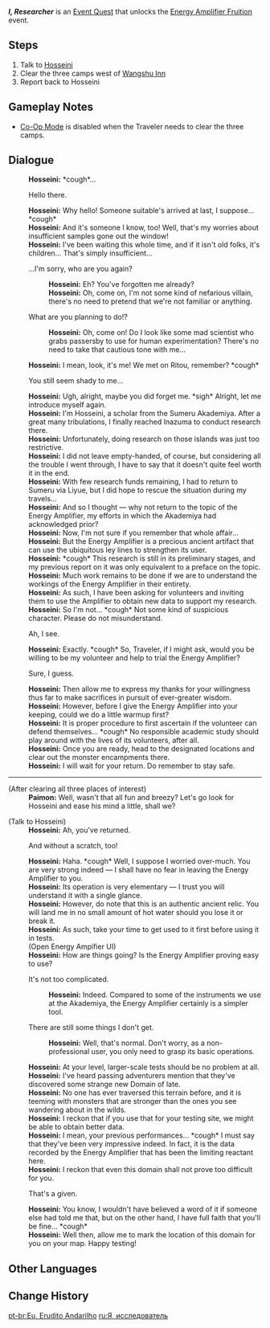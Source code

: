 {{Quest Infobox
|id            = 72670
|image         = <!-- Event Quest I Researcher.png -->
|type          = World
|region        = Liyue
|area          = Bishui Plain
|subarea       = Dihua Marsh
|event_name    = Energy Amplifier Fruition
|requirement   = Reach [[Adventure Rank]] 20
|startLocation = [[Dihua Marsh]], [[Liyue]]
|rewards       = Hero's Wit*2;Adventurer's Experience*4;Mora*20,000
|otherRewards  = 
* Unlocks the [[Energy Amplifier/2021-12-24|Energy Amplifier Fruition]] event.
|characters    = Hosseini; Paimon; Traveler
}}
'''''I, Researcher''''' is an [[Event Quest]] that unlocks the [[Energy Amplifier/2021-12-24|Energy Amplifier Fruition]] event.

==Steps==
# Talk to [[Hosseini]]
# Clear the three camps west of [[Wangshu Inn]]
# Report back to Hosseini

==Gameplay Notes==
* [[Co-Op Mode]] is disabled when the Traveler needs to clear the three camps.

==Dialogue==
{{Quest Description|You meet [[Hosseini]] once more as the researcher makes his way back to Sumeru from Inazuma...}}
{{Dialogue Start}}
:'''Hosseini:''' *cough*...
:{{DIcon}} Hello there.
:'''Hosseini:''' Why hello! Someone suitable's arrived at last, I suppose... *cough*
:'''Hosseini:''' And it's someone I know, too! Well, that's my worries about insufficient samples gone out the window!
:'''Hosseini:''' I've been waiting this whole time, and if it isn't old folks, it's children... That's simply insufficient...
:{{DIcon}} ...I'm sorry, who are you again?
::'''Hosseini:''' Eh? You've forgotten me already?
::'''Hosseini:''' Oh, come on, I'm not some kind of nefarious villain, there's no need to pretend that we're not familiar or anything.
:{{DIcon}} What are you planning to do!?
:: '''Hosseini:''' Oh, come on! Do I look like some mad scientist who grabs passersby to use for human experimentation? There's no need to take that cautious tone with me...
:'''Hosseini:''' I mean, look, it's me! We met on Ritou, remember? *cough*
:{{DIcon}} You still seem shady to me...
:'''Hosseini:''' Ugh, alright, maybe you did forget me. *sigh* Alright, let me introduce myself again.
:'''Hosseini:''' I'm Hosseini, a scholar from the Sumeru Akademiya. After a great many tribulations, I finally reached Inazuma to conduct research there.
:'''Hosseini:''' Unfortunately, doing research on those islands was just too restrictive.
:'''Hosseini:''' I did not leave empty-handed, of course, but considering all the trouble I went through, I have to say that it doesn't quite feel worth it in the end.
:'''Hosseini:''' With few research funds remaining, I had to return to Sumeru via Liyue, but I did hope to rescue the situation during my travels...
:'''Hosseini:''' And so I thought &mdash; why not return to the topic of the Energy Amplifier, my efforts in which the Akademiya had acknowledged prior?
:'''Hosseini:''' Now, I'm not sure if you remember that whole affair...
:'''Hosseini:''' But the Energy Amplifier is a precious ancient artifact that can use the ubiquitous ley lines to strengthen its user.
:'''Hosseini:''' *cough* This research is still in its preliminary stages, and my previous report on it was only equivalent to a preface on the topic.
:'''Hosseini:''' Much work remains to be done if we are to understand the workings of the Energy Amplifier in their entirety.
:'''Hosseini:''' As such, I have been asking for volunteers and inviting them to use the Amplifier to obtain new data to support my research.
:'''Hosseini:''' So I'm not... *cough* Not some kind of suspicious character. Please do not misunderstand.
:{{DIcon}} Ah, I see.
:'''Hosseini:''' Exactly. *cough* So, Traveler, if I might ask, would you be willing to be my volunteer and help to trial the Energy Amplifier?
:{{DIcon}} Sure, I guess.
:'''Hosseini:''' Then allow me to express my thanks for your willingness thus far to make sacrifices in pursuit of ever-greater wisdom.
:'''Hosseini:''' However, before I give the Energy Amplifier into your keeping, could we do a little warmup first?
:'''Hosseini:''' It is proper procedure to first ascertain if the volunteer can defend themselves... *cough* No responsible academic study should play around with the lives of its volunteers, after all.
:'''Hosseini:''' Once you are ready, head to the designated locations and clear out the monster encampments there.
:'''Hosseini:''' I will wait for your return. Do remember to stay safe.
----
;(After clearing all three places of interest)
:'''Paimon:''' Well, wasn't that all fun and breezy? Let's go look for Hosseini and ease his mind a little, shall we?

;(Talk to Hosseini)
:'''Hosseini:''' Ah, you've returned.
:{{DIcon}} And without a scratch, too!
:'''Hosseini:''' Haha. *cough* Well, I suppose I worried over-much. You are very strong indeed &mdash; I shall have no fear in leaving the Energy Amplifier to you.
:'''Hosseini:''' Its operation is very elementary &mdash; I trust you will understand it with a single glance.
:'''Hosseini:''' However, do note that this is an authentic ancient relic. You will land me in no small amount of hot water should you lose it or break it.
:'''Hosseini:''' As such, take your time to get used to it first before using it in tests.
:(Open Energy Ampifier UI)
:'''Hosseini:''' How are things going? Is the Energy Amplifier proving easy to use?
:{{DIcon}} It's not too complicated.
::'''Hosseini:''' Indeed. Compared to some of the instruments we use at the Akademiya, the Energy Amplifier certainly is a simpler tool.
:{{DIcon}} There are still some things I don't get.
::'''Hosseini:''' Well, that's normal. Don't worry, as a non-professional user, you only need to grasp its basic operations.
:'''Hosseini:''' At your level, larger-scale tests should be no problem at all.
:'''Hosseini:''' I've heard passing adventurers mention that they've discovered some strange new Domain of late.
:'''Hosseini:''' No one has ever traversed this terrain before, and it is teeming with monsters that are stronger than the ones you see wandering about in the wilds.
:'''Hosseini:''' I reckon that if you use that for your testing site, we might be able to obtain better data.
:'''Hosseini:''' I mean, your previous performances... *cough* I must say that they've been very impressive indeed. In fact, it is the data recorded by the Energy Amplifier that has been the limiting reactant here.
:'''Hosseini:''' I reckon that even this domain shall not prove too difficult for you.
:{{DIcon}} That's a given.
:'''Hosseini:''' You know, I wouldn't have believed a word of it if someone else had told me that, but on the other hand, I have full faith that you'll be fine... *cough*
:'''Hosseini:''' Well then, allow me to mark the location of this domain for you on your map. Happy testing!
{{Dialogue End}}

==Other Languages==
{{Other Languages
|en      = I, Researcher
|zhs     = 我，游学者
|zhs_rm  = Wǒ, Yóuxuězhě
|zht     = 我，遊學者
|zht_rm  = Wǒ, Yóuxuězhě
|zh_tl   = I, Wandering Scholar
|ja      = 我、遊学者
|ja_rm   = Ware, Yuugakusha
|ja_tl   = I, Wandering Scholar
|ko      = 나, 떠돌이 학자
|ko_rm   = Na, Tteodori Hakjja
|ko_tl   = I, Wandering Scholar
|es      = Yo, erudito itinerante
|es_tl   = I, Traveling Scholar
|fr      = Moi, érudit itinérant
|fr_tl   = I, Traveling Scholar
|ru      = Я, исследователь
|ru_tl   = I, Researcher
|th      = ฉัน นักวิชาการ
|th_rm   = 
|th_tl   = 
|vi      = Tôi, Một Học Giả Thực Địa
|vi_tl   = I, A Field Scholar
|de      = Ich, der reisende Gelehrter
|de_tl   = I, the Traveling Scholar
|id      = Aku, Si Pelajar Keliling
|id_tl   = I, The Traveling Scholar
|pt      = Eu, Erudito Andarilho
|pt_tl   = 
}}

==Change History==
{{Change History|2.3}}

[[pt-br:Eu, Erudito Andarilho]]
[[ru:Я, исследователь]]